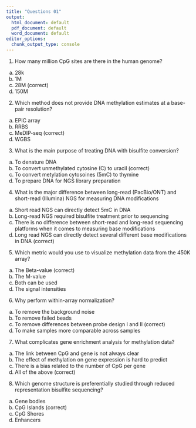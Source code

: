 ```yaml
---
title: "Questions 01"
output:
  html_document: default
  pdf_document: default
  word_document: default
editor_options:
  chunk_output_type: console
---
```


1. How many million CpG sites are there in the human genome?
a) 28k
b) 1M
c) 28M (correct)
d) 150M
 
2. Which method does not provide DNA methylation estimates at a base-pair resolution?
a) EPIC array
b) RRBS
c) MeDIP-seq (correct)
d) WGBS

3. What is the main purpose of treating DNA with bisulfite conversion?
a) To denature DNA
b) To convert unmethylated cytosine (C) to uracil (correct)
c) To convert metylation cytosoines (5mC) to thymine
d) To prepare DNA for NGS library preparation
 
4. What is the major difference between long-read (PacBio/ONT) and short-read (Illumina) NGS for measuring DNA modifications
a) Short read NGS can directly detect 5mC in DNA
b) Long-read NGS required bisulfite treatment prior to sequencing
c) There is no difference between short-read and long-read sequencing platforms when it comes to measuring base modifications
d) Long read NGS can directly detect several different base modifications in DNA (correct)

5. Which metric would you use to visualize methylation data from the 450K array?
a) The Beta-value (correct)
b) The M-value
c) Both can be used
d) The signal intensities
 
6. Why perform within-array normalization?
a) To remove the background noise
b) To remove failed beads
c) To remove differences between probe design I and II (correct)
d) To make samples more comparable across samples
 
7. What complicates gene enrichment analysis for methylation data?
a) The link between CpG and gene is not always clear
b) The effect of methylation on gene expression is hard to predict
c) There is a bias related to the number of CpG per gene
d) All of the above (correct)
 
8. Which genome structure is preferentially studied through reduced representation bisulfite sequencing?
a) Gene bodies
b) CpG Islands (correct)
c) CpG Shores
d) Enhancers

